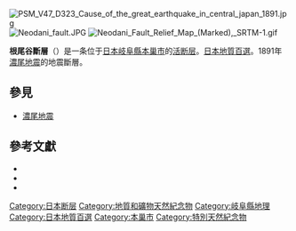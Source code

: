 {{coord|35|37|00|N|136|37|11|E|source:kolossus-jawiki|display=title}}{{Expand Japanese}}
[[File:PSM_V47_D323_Cause_of_the_great_earthquake_in_central_japan_1891.jpg|thumb]]
[[File:Neodani_fault.JPG|thumb]]
[[File:Neodani_Fault_Relief_Map_(Marked),_SRTM-1.gif|thumb]]

'''根尾谷斷層'''（{{Lang-ja|{{ruby-ja|根尾谷断層|ねおだにだんそう}}}}）是一条位于[[日本|日本]][[岐阜縣|岐阜縣]][[本巢市|本巢市]]的[[活断层|活断层]]。[[日本地質百選|日本地質百選]]。1891年[[濃尾地震|濃尾地震]]的地震斷層。
==參見==
*[[濃尾地震|濃尾地震]]
==參考文獻==
*{{Cite web|url=https://kotobank.jp/word/根尾谷断層-594612|title=根尾谷断層|accessdate=2021-01-03|author=|language=JA|archive-date=2021-11-09|archive-url=https://web.archive.org/web/20211109103129/https://kotobank.jp/word/%E6%A0%B9%E5%B0%BE%E8%B0%B7%E6%96%AD%E5%B1%A4-594612|dead-url=no}}
*{{Cite web|url=http://www.motosukankou.gr.jp/02_sightseeing/02_06.html|title=地震断層観察館・体験館|accessdate=2021-01-03|language=JA|archive-date=2020-11-23|archive-url=https://web.archive.org/web/20201123191138/http://www.motosukankou.gr.jp/02_sightseeing/02_06.html|dead-url=no}}
*{{Cite web|url=https://bunka.nii.ac.jp/heritages/detail/138374|title=根尾谷断層 ねおだにだんそう|publisher=文化遺産オンライン|access-date=2020-11-02|archive-date=2015-09-08|archive-url=https://web.archive.org/web/20150908121122/http://bunka.nii.ac.jp/heritages/detail/138374|dead-url=no}}
{{Geology-stub}}
{{DEFAULTSORT:Neodani}}
[[Category:日本断层|Category:日本断层]]
[[Category:地質和礦物天然紀念物|Category:地質和礦物天然紀念物]]
[[Category:岐阜縣地理|Category:岐阜縣地理]]
[[Category:日本地質百選|Category:日本地質百選]]
[[Category:本巢市|Category:本巢市]]
[[Category:特別天然紀念物|Category:特別天然紀念物]]